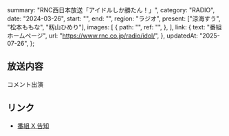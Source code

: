   summary: "RNC西日本放送「アイドルしか勝たん！」",
  category: "RADIO",
  date: "2024-03-26",
  start: "",
  end: "",
  region: "ラジオ",
  present: ["涼海すう", "松本ももな", "籾山ひめり"],
  images: [
    {
      path: "",
      ref: "",
    },
  ],
  link: {
    text: "番組ホームページ",
    url: "https://www.rnc.co.jp/radio/idol/",
  },
  updatedAt: "2025-07-26",
};

## 放送内容

コメント出演

## リンク

- [番組 X 告知](https://x.com/idol_rnc/status/1772241266106863647)
